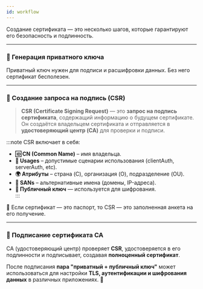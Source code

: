 ```yaml
---
id: workflow
---
```


Создание сертификата — это несколько шагов, которые гарантируют его безопасность и подлинность.  

---
### 🔑 Генерация приватного ключа  
Приватный ключ нужен для подписи и расшифровки данных. Без него сертификат бесполезен.

---
### 📄 Создание запроса на подпись (CSR)  
> **CSR (Certificate Signing Request)** — это **запрос на подпись сертификата**, содержащий информацию о будущем сертификате. Он создаётся владельцем сертификата и отправляется в **удостоверяющий центр (CA)** для проверки и подписи.  

:::note CSR включает в себя:
- **🆔 CN (Common Name)** – имя владельца.    
- **🔧 Usages** – допустимые сценарии использования (clientAuth, serverAuth, etc).  
- **🌍 Атрибуты** – страна (C), организация (O), подразделение (OU).  
- **🔗 SANs** – альтернативные имена (домены, IP-адреса).
- **🔑 Публичный ключ** — используется для шифрования.  
:::

📌 Если сертификат — это паспорт, то CSR — это заполненная анкета на его получение. 

---

### 🔏 Подписание сертификата CA  

CA (удостоверяющий центр) проверяет **CSR**, удостоверяется в его подлинности и подписывает, создавая **полноценный сертификат**.  

После подписания **пара "приватный + публичный ключ"** может использоваться для настройки **TLS, аутентификации и шифрования данных** в различных приложениях. 🚀  
